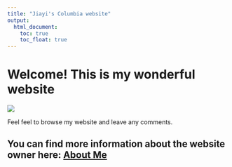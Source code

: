 ```yaml
---
title: "Jiayi's Columbia website"
output: 
  html_document:
    toc: true
    toc_float: true
---
```


# Welcome! This is my wonderful website

![](https://media1.tenor.com/m/nfcHkpstD4cAAAAC/welcome.gif)

Feel feel to browse my website and leave any comments.

## You can find more information about the website owner here: [About Me](about.html) 